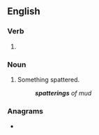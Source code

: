 ==English==

===Verb===
{{head|en|verb form}}

# {{present participle of|en|spatter|nocat=1}}

===Noun===
{{en-noun}}

# Something spattered.
#: '''''spatterings''' of mud''

===Anagrams===
* {{anagrams|en|a=aeginprstt|patterings|pretasting}}